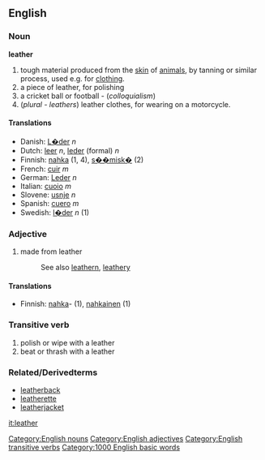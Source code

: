 ==English==
===Noun===
[[Category:English nouns]]
'''leather'''

#tough material produced from the [[skin]] of [[animal]]s, by tanning or similar process, used e.g. for [[clothing]].
#a piece of leather, for polishing
#a cricket ball or football - (''colloquialism'')
#(''plural - leathers'') leather clothes, for wearing on a motorcycle.

====Translations====
*Danish: [[L�der]] ''n''
*Dutch: [[leer]] ''n'', [[leder]] (formal) ''n''
*Finnish: [[nahka]] (1, 4), [[s��misk�]] (2)
*French: [[cuir]] ''m''
*German: [[Leder]] ''n''
*Italian: [[cuoio]] ''m''
*Slovene: [[usnje]] ''n''
*Spanish: [[cuero]] ''m''
*Swedish: [[l�der]] ''n'' (1)

===Adjective===
[[Category:English adjectives]]
#made from leather
#:See also [[leathern]], [[leathery]]

====Translations====
*Finnish: [[nahka]]- (1), [[nahkainen]] (1)

===Transitive verb===
[[Category:English transitive verbs]]
#polish or wipe with a leather
#beat or thrash with a leather

===Related/Derivedterms===
*[[leatherback]]
*[[leatherette]]
*[[leatherjacket]]


[[it:leather]]
[[Category:1000 English basic words]]